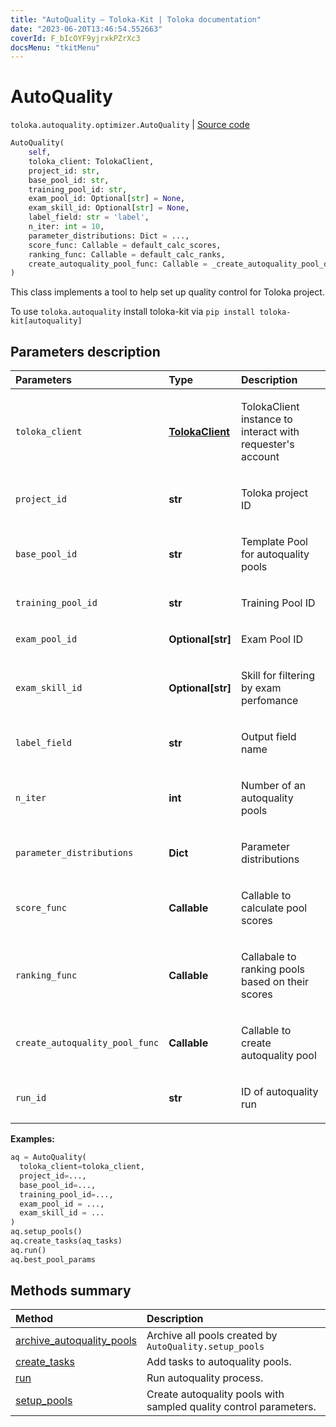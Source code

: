 ```yaml
---
title: "AutoQuality — Toloka-Kit | Toloka documentation"
date: "2023-06-20T13:46:54.552663"
coverId: F_bIcOYF9yjrxkPZrXc3
docsMenu: "tkitMenu"
---
```


# AutoQuality

`toloka.autoquality.optimizer.AutoQuality` | [Source code](https://github.com/Toloka/toloka-kit/blob/v1.2.0/src/autoquality/optimizer.py#L212)

```python
AutoQuality(
    self,
    toloka_client: TolokaClient,
    project_id: str,
    base_pool_id: str,
    training_pool_id: str,
    exam_pool_id: Optional[str] = None,
    exam_skill_id: Optional[str] = None,
    label_field: str = 'label',
    n_iter: int = 10,
    parameter_distributions: Dict = ...,
    score_func: Callable = default_calc_scores,
    ranking_func: Callable = default_calc_ranks,
    create_autoquality_pool_func: Callable = _create_autoquality_pool_default
)
```

This class implements a tool to help set up quality control for Toloka project.

To use `toloka.autoquality` install toloka-kit via `pip install toloka-kit[autoquality]`

## Parameters description

| Parameters | Type | Description |
| :----------| :----| :-----------|
`toloka_client`|**[TolokaClient](/docs/toloka-kit/reference/toloka.client.TolokaClient)**|<p>TolokaClient instance to interact with requester's account</p>
`project_id`|**str**|<p>Toloka project ID</p>
`base_pool_id`|**str**|<p>Template Pool for autoquality pools</p>
`training_pool_id`|**str**|<p>Training Pool ID</p>
`exam_pool_id`|**Optional\[str\]**|<p>Exam Pool ID</p>
`exam_skill_id`|**Optional\[str\]**|<p>Skill for filtering by exam perfomance</p>
`label_field`|**str**|<p>Output field name</p>
`n_iter`|**int**|<p>Number of an autoquality pools</p>
`parameter_distributions`|**Dict**|<p>Parameter distributions</p>
`score_func`|**Callable**|<p>Callable to calculate pool scores</p>
`ranking_func`|**Callable**|<p>Callabale to ranking pools based on their scores</p>
`create_autoquality_pool_func`|**Callable**|<p>Callable to create autoquality pool</p>
`run_id`|**str**|<p>ID of autoquality run</p>

**Examples:**

```python
aq = AutoQuality(
  toloka_client=toloka_client,
  project_id=...,
  base_pool_id=...,
  training_pool_id=...,
  exam_pool_id = ...,
  exam_skill_id = ...
)
aq.setup_pools()
aq.create_tasks(aq_tasks)
aq.run()
aq.best_pool_params
```

## Methods summary

| Method | Description |
| :------| :-----------|
[archive_autoquality_pools](/docs/toloka-kit/reference/toloka.autoquality.optimizer.AutoQuality.archive_autoquality_pools)| Archive all pools created by `AutoQuality.setup_pools`
[create_tasks](/docs/toloka-kit/reference/toloka.autoquality.optimizer.AutoQuality.create_tasks)| Add tasks to autoquality pools.
[run](/docs/toloka-kit/reference/toloka.autoquality.optimizer.AutoQuality.run)| Run autoquality process.
[setup_pools](/docs/toloka-kit/reference/toloka.autoquality.optimizer.AutoQuality.setup_pools)| Create autoquality pools with sampled quality control parameters.